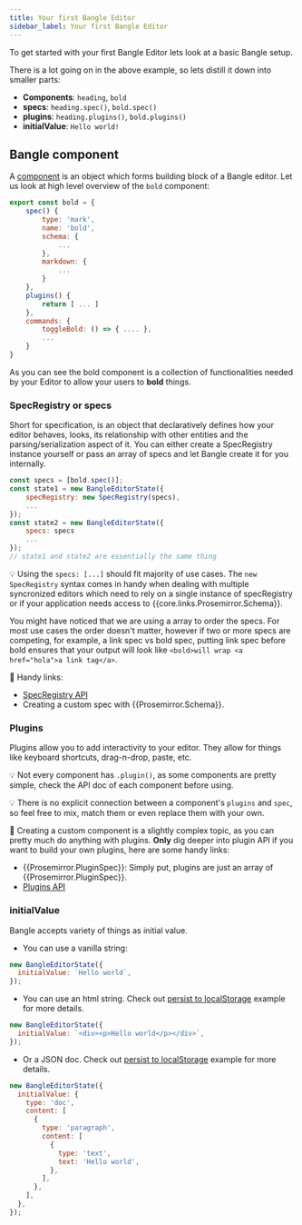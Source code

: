```yaml
---
title: Your first Bangle Editor
sidebar_label: Your first Bangle Editor
---
```



To get started with your first Bangle Editor lets look at a basic Bangle setup.

<VanillaCodeExample
  filePath={filePath1}
  language="js"
  createEditor={createEditor1}
  defaultTab="src"
/>

There is a lot going on in the above example, so lets distill it down into smaller parts:

- **Components**: `heading`, `bold`
- **specs**: `heading.spec()`, `bold.spec()`
- **plugins**: `heading.plugins()`, `bold.plugins()`
- **initialValue**: `Hello world!`

## Bangle component

A [component](/docs/api/core#component) is an object which forms building block of a Bangle editor. Let us look at high level overview of the `bold` component:

```js
export const bold = {
    spec() {
        type: 'mark',
        name: 'bold',
        schema: {
            ...
        },
        markdown: {
            ...
        }
    },
    plugins() {
        return [ ... ]
    },
    commands: {
        toggleBold: () => { .... },
        ...
    }
}
```

As you can see the bold component is a collection of functionalities needed by your Editor to
allow your users to **bold** things.

### SpecRegistry or specs

Short for specification, is an object that declaratively defines how your editor behaves, looks, its relationship with other entities and the parsing/serialization aspect of it.
You can either create a SpecRegistry instance yourself or pass an array of specs and let Bangle create it for you internally.

```js
const specs = [bold.spec()];
const state1 = new BangleEditorState({
    specRegistry: new SpecRegistry(specs),
    ...
});
const state2 = new BangleEditorState({
    specs: specs
    ...
});
// state1 and state2 are essentially the same thing
```

:bulb: Using the `specs: [...]` should fit majority of use cases. The `new SpecRegistry` syntax comes in handy when dealing with multiple syncronized editors which need to rely on a single instance of specRegistry
or if your application needs access to {{core.links.Prosemirror.Schema}}.

You might have noticed that we are using a array to order the specs. For most use cases the order doesn't matter,
however if two or more specs are competing, for example, a link spec vs bold spec, putting link spec before bold ensures
that your output will look like `<bold>will wrap <a href="hola">a link tag</a>`.

:book: Handy links:

- [SpecRegistry API](/docs/api/core#specregistry)
- Creating a custom spec with {{Prosemirror.Schema}}.

### Plugins

Plugins allow you to add interactivity to your editor. They allow for things like keyboard shortcuts, drag-n-drop, paste, etc.

:bulb: Not every component has `.plugin()`, as some components are pretty simple, check the API doc of each component before using.

:bulb: There is no explicit connection between a component's `plugins` and `spec`, so feel free to mix, match them or even replace them with your own.

:book: Creating a custom component is a slightly complex topic, as you can pretty much do anything with plugins.
**Only** dig deeper into plugin API if you want to build your own plugins, here are some handy links:

- {{Prosemirror.PluginSpec}}: Simply put, plugins are just an array of {{Prosemirror.PluginSpec}}.
- [Plugins API](/docs/api/core#plugins)

### initialValue

Bangle accepts variety of things as initial value.

- You can use a vanilla string:

```js
new BangleEditorState({
  initialValue: `Hello world`,
});
```

- You can use an html string. Check out [persist to localStorage](/docs/examples/exporting-data) example for more details.

```js
new BangleEditorState({
  initialValue: `<div><p>Hello world</p></div>`,
});
```

- Or a JSON doc. Check out [persist to localStorage](/docs/examples/exporting-data#persisting-to-local-storage) example for more details.

```js
new BangleEditorState({
  initialValue: {
    type: 'doc',
    content: [
      {
        type: 'paragraph',
        content: [
          {
            type: 'text',
            text: 'Hello world',
          },
        ],
      },
    ],
  },
});
```
